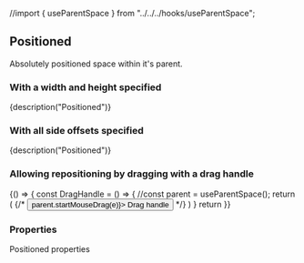 //import { useParentSpace } from "../../../hooks/useParentSpace";

<CommonHeader />

<Meta title="Components/Positioned" component={Positioned} />

## Positioned

Absolutely positioned space within it's parent.

### With a width and height specified

<Canvas>
	<Story name="With size">
		<ViewPort>
			<Positioned style={green} left={200} top={200} width={400} height={300}>
				{description("Positioned")}
			</Positioned>
		</ViewPort>
	</Story>
</Canvas>

### With all side offsets specified

<Canvas>
	<Story name="Without size">
		<ViewPort>
			<Positioned style={green} left={200} top={200} right={200} bottom={200} trackSize={true}>
				{description("Positioned")}
			</Positioned>
		</ViewPort>
	</Story>
</Canvas>

### Allowing repositioning by dragging with a drag handle

<Canvas>
	<Story name="With drag handle">
		{() => {
			const DragHandle = () => {
				//const parent = useParentSpace();
				return (
					<Centered>
						{/* <button onMouseDown={(e) => parent.startMouseDrag(e)}>
							Drag handle
						</button> */}
					</Centered>
				)
			}
			return <ViewPort>
				<Positioned style={green} left={200} top={200} width={400} height={300} trackSize={true}>
					<DragHandle />
				</Positioned>
			</ViewPort>
		}}
	</Story>
</Canvas>

### Properties

<Story name="Properties">
	<PropsTable>
		<PropsHeader>Positioned properties</PropsHeader>
		<Prop name="bottom" type="number | string" description="Bottom offset from viewport edge." />
		<Prop name="left" type="number | string" description="Left offset from viewport edge" />
		<Prop name="right" type="number | string" description="Right offset from viewport edge" />
		<Prop name="top" type="number | string" description="Top offset from viewport edge" />
		<Prop name="width" type="number | string" description="Width of space" />
		<Prop name="height" type="number | string" description="Height of space" />
		<StandardProps />
	</PropsTable>
</Story>